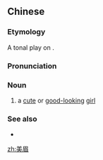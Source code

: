 ==Chinese==
{{zh-forms}}

===Etymology===
{{zh-compound|美|眉|beautiful|eyebrow}} A tonal play on {{zh-l|妹妹|mèimei|sister}}.

===Pronunciation===
{{zh-pron
|m=měiméi
|cat=n
}}

===Noun===
{{zh-noun}}

# {{lb|zh|informal}} a [[cute]] or [[good-looking]] [[girl]]

===See also===
* {{zh-l|妹妹}}

[[zh:美眉]]